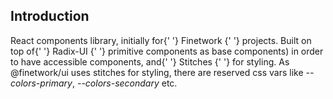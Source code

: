 

<Meta title="Introduction/Introduction" />

<ThemeProvider theme={theme}>
<div />
<div>
  <H2 font="primary">Introduction</H2>
</div>

<Paragraph4>
  React components library, initially for{' '}
  <Link href="https://finetwork.com" target="_blank" rel="noopener noreferrer">
    Finetwork
  </Link>{' '}
  projects. Built on top of{' '}
  <Link
    href="https://www.radix-ui.com/"
    target="_blank"
    rel="noopener noreferrer"
  >
    Radix-UI
  </Link>{' '}
  primitive components as base components) in order to have accessible
  components, and{' '}
  <Link href="https://stitches.dev/" target="_blank" rel="noopener noreferrer">
    Stitches
  </Link>{' '}
  for styling.
</Paragraph4>

<Paragraph4>
  As @finetwork/ui uses stitches for styling, there are reserved css vars like
  <i> --colors-primary</i>, <i>--colors-secondary</i> etc.
</Paragraph4>

</ThemeProvider>
